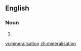 ==English==

===Noun===
{{en-noun|-}}

# {{alternative spelling of|[[mineralization]]}}

[[vi:mineralisation]]
[[zh:mineralisation]]